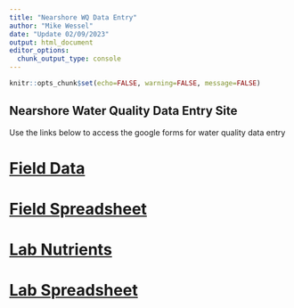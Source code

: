 ```yaml
---
title: "Nearshore WQ Data Entry"
author: "Mike Wessel"
date: "Update 02/09/2023"
output: html_document
editor_options: 
  chunk_output_type: console
---
```



```r
knitr::opts_chunk$set(echo=FALSE, warning=FALSE, message=FALSE)
```


## Nearshore Water Quality Data Entry Site

Use the links below to access the google forms for water quality data entry

# [Field Data](https://docs.google.com/forms/d/e/1FAIpQLSd4sNacnMR6bJ9kmtmCmxhOPChgTdoo3RkOXHCMR6f9jJdppg/viewform?vc=0&c=0&w=1&flr=0&dods){target="_blank"}

# [Field Spreadsheet](https://docs.google.com/spreadsheets/d/1kGs34uwm4VfgNDt57WPFSXFkNQ_q4lTwwbtW1U3k0qE/edit#gid=982780599){target="_blank"}

# [Lab Nutrients](https://docs.google.com/forms/d/e/1FAIpQLSfm5HSBknXw4RCU5gaZ7r8YqQNQS4yuFJ6jkFqlymizEwq8jw/viewform?vc=0&c=0&w=1&flr=0&dods){target="_blank"}

# [Lab Spreadsheet](https://docs.google.com/spreadsheets/d/1h4GrUesRXGiJ3L7EMrbaQxntBx3-Tq_tfBQINH70nwE/edit#gid=607645065){target="_blank"}


                        






